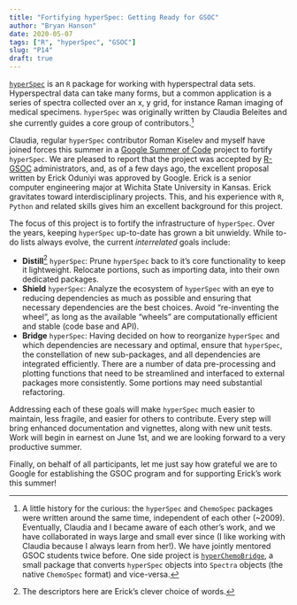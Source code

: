 ```yaml
---
title: "Fortifying hyperSpec: Getting Ready for GSOC"
author: "Bryan Hanson"
date: 2020-05-07
tags: ["R", "hyperSpec", "GSOC"]
slug: "P14"
draft: true
---
```


[`hyperSpec`](https://cran.r-project.org/web/packages/hyperSpec/index.html) is an `R` package for working with hyperspectral data sets.  Hyperspectral data can take many forms, but a common application is a series of spectra collected over an x, y grid, for instance Raman imaging of medical specimens.  `hyperSpec` was originally written by Claudia Beleites and she currently guides a core group of contributors.[^1]

Claudia, regular `hyperSpec` contributor Roman Kiselev and myself have joined forces this summer in a [Google Summer of Code](https://summerofcode.withgoogle.com/) project to fortify `hyperSpec`.  We are pleased to report that the project was accepted by [R-GSOC](https://github.com/rstats-gsoc/gsoc2020/wiki) administrators, and, as of a few days ago, the excellent proposal written by Erick Oduniyi was approved by Google.  Erick is a senior computer engineering major at Wichita State University in Kansas.  Erick gravitates toward interdisciplinary projects.  This, and his experience with `R`, `Python` and related skills gives him an excellent background for this project.

The focus of this project is to fortify the infrastructure of `hyperSpec`. Over the years, keeping `hyperSpec` up-to-date has grown a bit unwieldy. While to-do lists always evolve, the current *interrelated* goals include:

* **Distill**[^2] `hyperSpec`: Prune `hyperSpec` back to it's core functionality to keep it lightweight.  Relocate portions, such as importing data, into their own dedicated packages.
* **Shield** `hyperSpec`: Analyze the ecosystem of `hyperSpec` with an eye to reducing dependencies as much as possible and ensuring that necessary dependencies are the best choices.  Avoid "re-inventing the wheel", as long as the available "wheels" are computationally efficient and stable (code base and API).
* **Bridge** `hyperSpec`: Having decided on how to reorganize `hyperSpec` and which dependencies are necessary and optimal, ensure that `hyperSpec`, the constellation of new sub-packages, and all dependencies are integrated efficiently.  There are a number of data pre-processing and plotting functions that need to be streamlined and interfaced to external packages more consistently. Some portions may need substantial refactoring.

Addressing each of these goals will make `hyperSpec` much easier to maintain, less fragile, and easier for others to contribute.  Every step will bring enhanced documentation and vignettes, along with new unit tests.  Work will begin in earnest on June 1st, and we are looking forward to a very productive summer.

Finally, on behalf of all participants, let me just say how grateful we are to Google for establishing the GSOC program and for supporting Erick's work this summer!

[^1]: A little history for the curious: the `hyperSpec` and `ChemoSpec` packages were written around the same time, independent of each other (~2009).  Eventually, Claudia and I became aware of each other's work, and we have collaborated in ways large and small ever since (I like working with Claudia because I always learn from her!).  We have jointly mentored GSOC students twice before.  One side project is [`hyperChemoBridge`](https://github.com/Chathurga/HyperChemoBridge), a small package that converts `hyperSpec` objects into `Spectra` objects (the native `ChemoSpec` format) and vice-versa.

[^2]: The descriptors here are Erick's clever choice of words.
